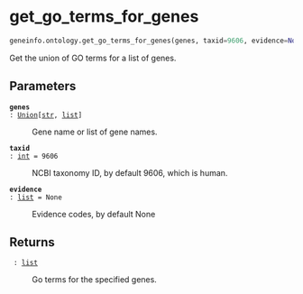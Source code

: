 # get_go_terms_for_genes { #geneinfo.ontology.get_go_terms_for_genes }

```python
geneinfo.ontology.get_go_terms_for_genes(genes, taxid=9606, evidence=None)
```

Get the union of GO terms for a list of genes.

## Parameters {.doc-section .doc-section-parameters}

<code>[**genes**]{.parameter-name} [:]{.parameter-annotation-sep} [[Union](`typing.Union`)\[[str](`str`), [list](`list`)\]]{.parameter-annotation}</code>

:   Gene name or list of gene names.

<code>[**taxid**]{.parameter-name} [:]{.parameter-annotation-sep} [[int](`int`)]{.parameter-annotation} [ = ]{.parameter-default-sep} [9606]{.parameter-default}</code>

:   NCBI taxonomy ID, by default 9606, which is human.

<code>[**evidence**]{.parameter-name} [:]{.parameter-annotation-sep} [[list](`list`)]{.parameter-annotation} [ = ]{.parameter-default-sep} [None]{.parameter-default}</code>

:   Evidence codes, by default None

## Returns {.doc-section .doc-section-returns}

<code>[]{.parameter-name} [:]{.parameter-annotation-sep} [[list](`list`)]{.parameter-annotation}</code>

:   Go terms for the specified genes.